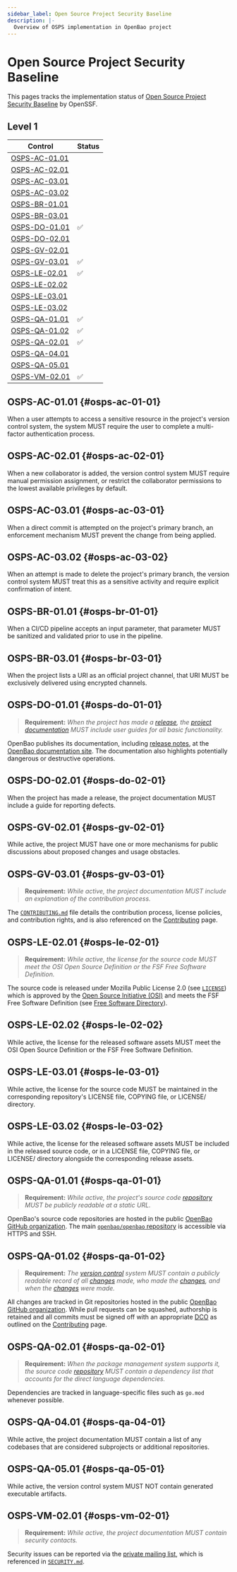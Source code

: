 ```yaml
---
sidebar_label: Open Source Project Security Baseline 
description: |-
  Overview of OSPS implementation in OpenBao project
---
```


# Open Source Project Security Baseline

This pages tracks the implementation status of [Open Source Project Security Baseline](https://baseline.openssf.org) by OpenSSF.

## Level 1

| Control                         | Status |
| ------------------------------- | ------ |
| [OSPS-AC-01.01](#osps-ac-01-01) |        |
| [OSPS-AC-02.01](#osps-ac-02-01) |        |
| [OSPS-AC-03.01](#osps-ac-03-01) |        |
| [OSPS-AC-03.02](#osps-ac-03-02) |        |
| [OSPS-BR-01.01](#osps-br-01-01) |        |
| [OSPS-BR-03.01](#osps-br-03-01) |        |
| [OSPS-DO-01.01](#osps-do-01-01) | ✅     |
| [OSPS-DO-02.01](#osps-do-02-01) |        |
| [OSPS-GV-02.01](#osps-gv-02-01) |        |
| [OSPS-GV-03.01](#osps-gv-03-01) | ✅     |
| [OSPS-LE-02.01](#osps-le-02-01) | ✅     |
| [OSPS-LE-02.02](#osps-le-02-02) |        |
| [OSPS-LE-03.01](#osps-le-03-01) |        |
| [OSPS-LE-03.02](#osps-le-03-02) |        |
| [OSPS-QA-01.01](#osps-qa-01-01) | ✅     |
| [OSPS-QA-01.02](#osps-qa-01-02) | ✅     |
| [OSPS-QA-02.01](#osps-qa-02-01) | ✅     |
| [OSPS-QA-04.01](#osps-qa-04-01) |        |
| [OSPS-QA-05.01](#osps-qa-05-01) |        |
| [OSPS-VM-02.01](#osps-vm-02-01) | ✅     |

## OSPS-AC-01.01 {#osps-ac-01-01}
When a user attempts to access a sensitive resource in the project's version control system, the system MUST require the user to complete a multi-factor authentication process.

## OSPS-AC-02.01 {#osps-ac-02-01}
When a new collaborator is added, the version control system MUST require manual permission assignment, or restrict the collaborator permissions to the lowest available privileges by default.

## OSPS-AC-03.01 {#osps-ac-03-01}
When a direct commit is attempted on the project's primary branch, an enforcement mechanism MUST prevent the change from being applied.

## OSPS-AC-03.02 {#osps-ac-03-02}
When an attempt is made to delete the project's primary branch, the version control system MUST treat this as a sensitive activity and require explicit confirmation of intent.

## OSPS-BR-01.01 {#osps-br-01-01}
When a CI/CD pipeline accepts an input parameter, that parameter MUST be sanitized and validated prior to use in the pipeline.

## OSPS-BR-03.01 {#osps-br-03-01}
When the project lists a URI as an official project channel, that URI MUST be exclusively delivered using encrypted channels.

## OSPS-DO-01.01 {#osps-do-01-01}

> **Requirement:** *When the project has made a [release](https://baseline.openssf.org/versions/2025-02-25#release), the [project documentation](https://baseline.openssf.org/versions/2025-02-25#project-documentation) MUST include user guides for all basic functionality.*

OpenBao publishes its documentation, including [release notes](/docs/release-notes), at the [OpenBao documentation site](/docs). The documentation also highlights potentially dangerous or destructive operations.

## OSPS-DO-02.01 {#osps-do-02-01}
When the project has made a release, the project documentation MUST include a guide for reporting defects.

## OSPS-GV-02.01 {#osps-gv-02-01}
While active, the project MUST have one or more mechanisms for public discussions about proposed changes and usage obstacles.

## OSPS-GV-03.01 {#osps-gv-03-01}

> **Requirement:** *While active, the project documentation MUST include an explanation of the contribution process.*

The [`CONTRIBUTING.md`](https://github.com/openbao/openbao/blob/main/CONTRIBUTING.md) file details the contribution process, license policies, and contribution rights, and is also referenced on the [Contributing](/docs/contributing) page.

## OSPS-LE-02.01 {#osps-le-02-01}

> **Requirement:** *While active, the license for the source code MUST meet the OSI Open Source Definition or the FSF Free Software Definition.*

The source code is released under Mozilla Public License 2.0 (see [`LICENSE`](https://github.com/openbao/openbao/blob/main/LICENSE)) which is approved by the [Open Source Initiative (OSI)](https://opensource.org/license/mpl-2-0) and meets the FSF Free Software Definition (see [Free Software Directory](https://directory.fsf.org/wiki/License:MPL-2.0)).

## OSPS-LE-02.02 {#osps-le-02-02}
While active, the license for the released software assets MUST meet the OSI Open Source Definition or the FSF Free Software Definition.

## OSPS-LE-03.01 {#osps-le-03-01}
While active, the license for the source code MUST be maintained in the corresponding repository's LICENSE file, COPYING file, or LICENSE/ directory.

## OSPS-LE-03.02 {#osps-le-03-02}
While active, the license for the released software assets MUST be included in the released source code, or in a LICENSE file, COPYING file, or LICENSE/ directory alongside the corresponding release assets.

## OSPS-QA-01.01 {#osps-qa-01-01}

> **Requirement:** *While active, the project's source code [repository](https://baseline.openssf.org/versions/2025-02-25#repository) MUST be publicly readable at a static URL.*

OpenBao's source code repositories are hosted in the public [OpenBao GitHub organization](https://github.com/openbao). The main [`openbao/openbao` repository](https://github.com/openbao/openbao) is accessible via HTTPS and SSH.

## OSPS-QA-01.02 {#osps-qa-01-02}

> **Requirement:** *The [version control](https://baseline.openssf.org/versions/2025-02-25#version-control-system) system MUST contain a publicly readable record of all [changes](https://baseline.openssf.org/versions/2025-02-25#change) made, who made the [changes](https://baseline.openssf.org/versions/2025-02-25#change), and when the [changes](https://baseline.openssf.org/versions/2025-02-25#change) were made.*

All changes are tracked in Git repositories hosted in the public [OpenBao GitHub organization](https://github.com/openbao). While pull requests can be squashed, authorship is retained and all commits must be signed off with an appropriate [DCO](https://developercertificate.org/) as outlined on the [Contributing](/docs/contributing) page.

## OSPS-QA-02.01 {#osps-qa-02-01}

> **Requirement:** *When the package management system supports it, the source code [repository](https://baseline.openssf.org/versions/2025-02-25#repository) MUST contain a dependency list that accounts for the direct language dependencies.*

Dependencies are tracked in language-specific files such as `go.mod` whenever possible.

## OSPS-QA-04.01 {#osps-qa-04-01}
While active, the project documentation MUST contain a list of any codebases that are considered subprojects or additional repositories.

## OSPS-QA-05.01 {#osps-qa-05-01}
While active, the version control system MUST NOT contain generated executable artifacts.

## OSPS-VM-02.01 {#osps-vm-02-01}
> **Requirement:** *While active, the project documentation MUST contain security contacts.*

Security issues can be reported via the [private mailing list](https://lists.lfedge.org/g/openbao-security), which is referenced in [`SECURITY.md`](https://github.com/openbao/.github/blob/main/SECURITY.md).
